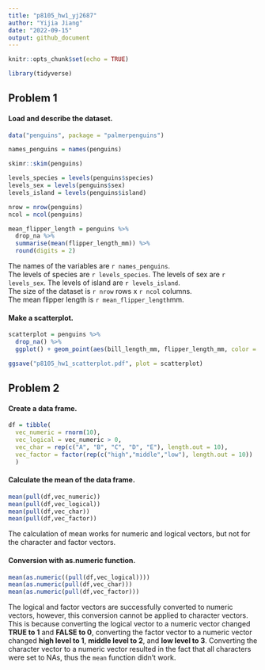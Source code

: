 ```yaml
---
title: "p8105_hw1_yj2687"
author: "Yijia Jiang"
date: "2022-09-15"
output: github_document
---
```


```r
knitr::opts_chunk$set(echo = TRUE)
```


```r
library(tidyverse)
```


## Problem 1

#### Load and describe the dataset.
```r
data("penguins", package = "palmerpenguins")

names_penguins = names(penguins)

skimr::skim(penguins)

levels_species = levels(penguins$species)
levels_sex = levels(penguins$sex)
levels_island = levels(penguins$island)

nrow = nrow(penguins)
ncol = ncol(penguins)

mean_flipper_length = penguins %>%
  drop_na %>% 
  summarise(mean(flipper_length_mm)) %>% 
  round(digits = 2)
```
The names of the variables are `r names_penguins`. <br>
The levels of species are `r levels_species`. The levels of sex are `r levels_sex`. The levels of island are `r levels_island`.<br>
The size of the dataset is `r nrow` rows x `r ncol` columns. <br>
The mean flipper length is `r mean_flipper_length`mm.



#### Make a scatterplot.
```r
scatterplot = penguins %>% 
  drop_na() %>% 
  ggplot() + geom_point(aes(bill_length_mm, flipper_length_mm, color = species))

ggsave("p8105_hw1_scatterplot.pdf", plot = scatterplot)
```




## Problem 2

#### Create a data frame.
```r
df = tibble(
  vec_numeric = rnorm(10),
  vec_logical = vec_numeric > 0,
  vec_char = rep(c("A", "B", "C", "D", "E"), length.out = 10),
  vec_factor = factor(rep(c("high","middle","low"), length.out = 10))
  )
```


#### Calculate the mean of the data frame.
```r
mean(pull(df,vec_numeric))
mean(pull(df,vec_logical))
mean(pull(df,vec_char))
mean(pull(df,vec_factor))
```
The calculation of mean works for numeric and logical vectors, but not for the character and factor vectors.


#### Conversion with as.numeric function.
```r
mean(as.numeric((pull(df,vec_logical))))
mean(as.numeric(pull(df,vec_char)))
mean(as.numeric(pull(df,vec_factor)))
```
The logical and factor vectors are successfully converted to numeric vectors, however, this conversion cannot be applied to character vectors. This is because converting the logical vector to a numeric vector changed **TRUE to 1** and **FALSE to 0**, converting the factor vector to a numeric vector changed **high level to 1**, **middle level to 2**, and **low level to 3**. Converting the character vector to a numeric vector resulted in the fact that all characters were set to NAs, thus the `mean` function didn't work.


